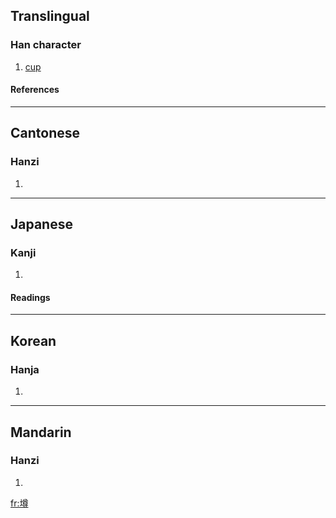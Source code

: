 {{see|樽}}

==Translingual==
===Han character===
{{Han char|rn=32|rad=土|as=12|sn=15|four=4814<sub>6</sub>|canj=土廿田戈 (GTWI)}}
# [[cup]]
====References====
{{Han ref|kx=0239.030|dkj=05472|dj=0478.050|hdz=10488.140|uh=58AB|ud=22699|bh=E54A|bd=58698}}
----
==Cantonese==
===Hanzi===
{{yue-hanzi|jyut=|y=chun1}}
# {{defn|Cantonese}}
----
==Japanese==
===Kanji===
{{ja-kanji|grade=|rs=土12}}
# {{defn|Japanese}} 
====Readings====
{{ja-readings|on=[[しゅん]] (shun)|kun=}}
----
==Korean==
===Hanja===
{{ko-hanja|hangeul=준|rv=jun|mr=chun}}
# {{defn|Korean}}
----
==Mandarin==
===Hanzi===
{{cmn-hanzi|pin=[[cún]] (cun2), [[dūn]] (dun1)|wg=ts'un<sup>2</sup>, tun<sup>1</sup>}}
# {{defn|Mandarin}}

[[fr:墫]]
